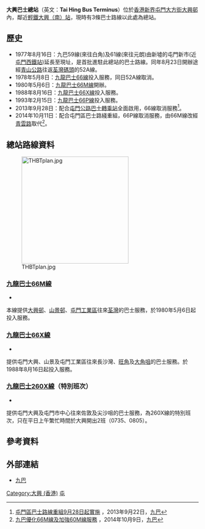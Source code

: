 {{Infobox HK Bus terminus 
| image= Tai Hing Bus Terminus.jpg
| name= 大興巴士總站
| engname= Tai Hing Bus Terminus
| district= [[屯門區|屯門區]]
| area= [[九巴|九巴]]<br>-大興／山景／工廠區
| street= 大方街
| opendate= 1977年8月16日
| terminate= [[九巴|九巴]]<br>[[九龍巴士66M線|66M]]、[[九龍巴士66X線|66X]]、[[九龍巴士260X線|260X]]（特別班次）
| via= 
| feeder= [[香港輕鐵|輕鐵]][[大興（南）站|大興（南）站]]（507、610）
| nearbystreets= [[石排頭路|石排頭路]]、[[震寰路|震寰路]]、[[大興街|大興街]]
| nearbysights= [[大興邨|大興邨]]、大興商場、[[翠林花園|翠林花園]]、[[大興花園|大興花園]]、[[康德花園|康德花園]]、[[屯門鄧肇堅運動場|屯門鄧肇堅運動場]]、[[澤豐花園|澤豐花園]]、[[大興公共圖書館|大興公共圖書館]]、[[大興體育館|大興體育館]]、[[賽馬會仁愛堂游泳池|賽馬會仁愛堂游泳池]]
| notes= 
| bgcolor= green
| fontcolor= white
| alternative= 
}}

'''大興巴士總站'''（英文：'''Tai Hing Bus Terminus'''）位於[[香港|香港]][[新界|新界]][[屯門|屯門]][[大方街|大方街]][[大興邨|大興邨]]內，鄰近[[香港輕鐵|輕鐵]][[大興（南）站|大興（南）站]]，現時有3條巴士路線以此處為總站。

==歷史==
*1977年8月16日：九巴59線(來往白角)及61線(來往元朗)由新墟的屯門新市(近[[屯門西鐵站|屯門西鐵站]])延長至現址，是首批進駐此總站的巴士路線。同年8月23日開辦途經[[青山公路|青山公路]]往返[[荃灣碼頭|荃灣碼頭]]的52A線。
*1978年5月8日：[[九龍巴士66線|九龍巴士66線]]投入服務，同日52A線取消。
*1980年5月6日：[[九龍巴士66M線|九龍巴士66M線]]開辦。
*1988年8月16日：[[九龍巴士66X線|九龍巴士66X線]]投入服務。
*1993年2月15日：[[九龍巴士66P線|九龍巴士66P線]]投入服務。
*2013年9月28日：配合[[屯門公路巴士轉乘站|屯門公路巴士轉乘站]]全面啟用，66線取消服務<ref>[http://www.kmb.hk/tc/news/press/archives/news201309221928.html 屯門區巴士路線重組9月28日起實施] {{Wayback|url=http://www.kmb.hk/tc/news/press/archives/news201309221928.html |date=20141006101437 }}，2013年9月22日，[[九巴|九巴]]</ref>。
*2014年10月11日：配合屯門區巴士路綫重組，66P線取消服務，由66M線改經[[青雲路_(香港)|青雲路]]取代<ref>[http://www.kmb.hk/tc/news/press/archives/news201410092112.html 九巴優化66M線及加強60M線服務] {{Wayback|url=http://www.kmb.hk/tc/news/press/archives/news201410092112.html |date=20141009111634 }}，2014年10月9日，[[九巴|九巴]]</ref>。

==總站路線資料==
[[File:THBTplan.jpg|280px]]
===[[九龍巴士66M線|九龍巴士66M線]]===
*{{HK Bus Route KLNT|66M|inline}}
本線提供[[大興邨|大興邨]]、[[山景邨|山景邨]]、[[屯門工業區|屯門工業區]]往來[[荃灣|荃灣]]的巴士服務，於1980年5月6日起投入服務。

===[[九龍巴士66X線|九龍巴士66X線]]===
*{{HK Bus Route KLNT|66X|inline}}
提供屯門大興、山景及屯門工業區往來長沙灣、[[旺角|旺角]]及[[大角咀|大角咀]]的巴士服務。於1988年8月16日起投入服務。

===[[九龍巴士260X線|九龍巴士260X線]]（特別班次）===
*{{HK Bus Route KLNT|260X|special}}
提供屯門大興及屯門市中心往來佐敦及尖沙咀的巴士服務，為260X線的特別班次，只在平日上午繁忙時間於大興開出2班（0735、0805）。

==參考資料==
{{reflist}}

==外部連結==
*[http://www.kmb.hk/ 九巴]{{Wayback|url=http://www.kmb.hk/ |date=20121206050156 }}

{{香港屯門區巴士總站列表}}

[[Category:大興_(香港)|Category:大興 (香港)]]
[[Category:香港公共運輸交匯處|屯]]